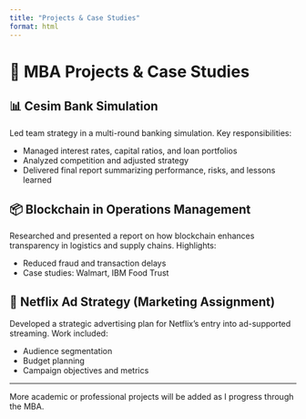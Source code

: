```yaml
---
title: "Projects & Case Studies"
format: html
---
```


# 🧠 MBA Projects & Case Studies

## 📊 Cesim Bank Simulation

Led team strategy in a multi-round banking simulation. Key responsibilities:

- Managed interest rates, capital ratios, and loan portfolios  
- Analyzed competition and adjusted strategy  
- Delivered final report summarizing performance, risks, and lessons learned

## 📦 Blockchain in Operations Management

Researched and presented a report on how blockchain enhances transparency in logistics and supply chains. Highlights:

- Reduced fraud and transaction delays  
- Case studies: Walmart, IBM Food Trust

## 🎯 Netflix Ad Strategy (Marketing Assignment)

Developed a strategic advertising plan for Netflix’s entry into ad-supported streaming. Work included:

- Audience segmentation  
- Budget planning  
- Campaign objectives and metrics

---

More academic or professional projects will be added as I progress through the MBA.
